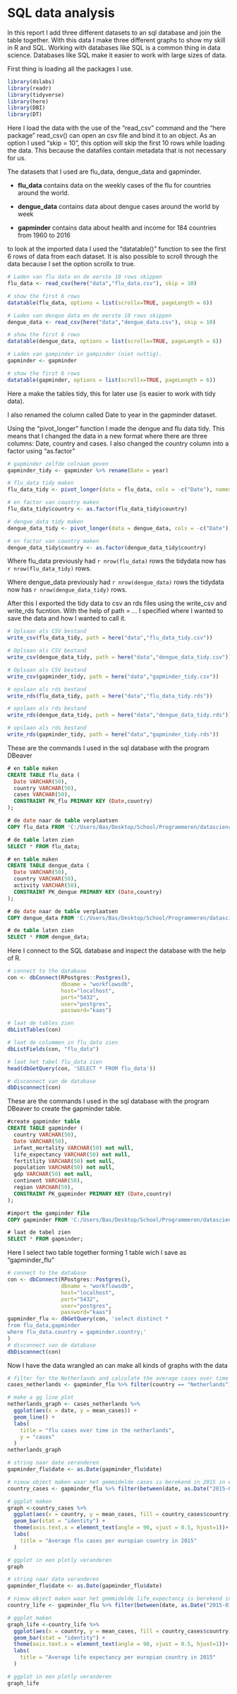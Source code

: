 # SQL data analysis

In this report I add three different datasets to an sql database and join the table together.
With this data I make three different graphs to show my skill in R and SQL.
Working with databases like SQL is a common thing in data science. Databases like SQL make it easier to work with large sizes of data.

First thing is loading all the packages I use.

```r
library(dslabs)
library(readr)
library(tidyverse)
library(here)
library(DBI)
library(DT)
```

Here I load the data with the use of the "read_csv" command and the "here package"
read_csv() can open an csv file and bind it to an object. As an option I used "skip = 10", this option will skip the first 10 rows while loading the data. This because the datafiles contain metadata that is not necessary for us. 

The datasets that I used are flu_data, dengue_data and gapminder.

* **flu_data** contains data on the weekly cases of the flu for countries around the world.

* **dengue_data** contains data about dengue cases around the world by week

* **gapminder** contains data about health and income for 184 countries from 1960 to 2016

to look at the imported data I used the "datatable()" function to see the first 6 rows of data from each dataset. It is also possible to scroll through the data because I set the option scrollx to true.


```r
# Laden van flu data en de eerste 10 rows skippen
flu_data <- read_csv(here("data","flu_data.csv"), skip = 10)

# show the first 6 rows
datatable(flu_data, options = list(scrollx=TRUE, pageLength = 6))

# Laden van denque data en de eerste 10 rows skippen
dengue_data <- read_csv(here("data","dengue_data.csv"), skip = 10)

# show the first 6 rows
datatable(dengue_data, options = list(scrollx=TRUE, pageLength = 6))

# Laden van gampinder in gampinder (niet nuttig).
gapminder <- gapminder

# show the first 6 rows
datatable(gapminder, options = list(scrollx=TRUE, pageLength = 6))
```


Here a make the tables tidy, this for later use (is easier to work with tidy data).

I also renamed the column called Date to year in the gapminder dataset.

Using the "pivot_longer" function I made the dengue and flu data tidy. This means that I changed the data in a new format where there are three columns: Date, country and cases.
I also changed the country column into a factor using "as.factor"

```r
# gapminder zelfde colnaam geven
gapminder_tidy <- gapminder %>% rename(Date = year)

# flu_data tidy maken
flu_data_tidy <- pivot_longer(data = flu_data, cols = -c("Date"), names_to = "country", values_to = "cases")

# en factor van country maken
flu_data_tidy$country <- as.factor(flu_data_tidy$country)

# dengue_data tidy maken
dengue_data_tidy <- pivot_longer(data = dengue_data, cols = -c("Date"), names_to = "country", values_to = "activity")

# en factor van country maken
dengue_data_tidy$country <- as.factor(dengue_data_tidy$country)
```

Where flu_data previously had `r nrow(flu_data)` rows the tidydata now has `r nrow(flu_data_tidy)` rows.

Where dengue_data previously had `r nrow(dengue_data)` rows the tidydata now has `r nrow(dengue_data_tidy)` rows.


After this I exported the tidy data to csv an rds files using the write_csv and write_rds fucntion. With the help of path = ... I specified where I wanted to save the data and how I wanted to call it.

```r
# Oplsaan als CSV bestand
write_csv(flu_data_tidy, path = here("data","flu_data_tidy.csv"))

# Oplsaan als CSV bestand
write_csv(dengue_data_tidy, path = here("data","dengue_data_tidy.csv"))

# Oplsaan als CSV bestand
write_csv(gapminder_tidy, path = here("data","gapminder_tidy.csv"))

# opslaan als rds bestand
write_rds(flu_data_tidy, path = here("data","flu_data_tidy.rds"))

# opslaan als rds bestand
write_rds(dengue_data_tidy, path = here("data","dengue_data_tidy.rds"))

# opslaan als rds bestand
write_rds(gapminder_tidy, path = here("data","gapminder_tidy.rds"))

```

These are the commands I used in the sql database with the program DBeaver
```sql
# en table maken
CREATE TABLE flu_data (
  Date VARCHAR(50),
  country VARCHAR(50),
  cases VARCHAR(50),
  CONSTRAINT PK_flu PRIMARY KEY (Date,country)
);

# de date naar de table verplaatsen
COPY flu_data FROM 'C:/Users/Bas/Desktop/School/Programmeren/datascience/portfolio/data/flu_data_tidy.csv' WITH (FORMAT csv);

# de table laten zien
SELECT * FROM flu_data; 

# en table maken
CREATE TABLE dengue_data (
  Date VARCHAR(50),
  country VARCHAR(50),
  activity VARCHAR(50),
  CONSTRAINT PK_dengue PRIMARY KEY (Date,country)
);

# de date naar de table verplaatsen
COPY dengue_data FROM 'C:/Users/Bas/Desktop/School/Programmeren/datascience/portfolio/data/dengue_data_tidy.csv' WITH (FORMAT csv);

# de table laten zien
SELECT * FROM dengue_data; 
```

Here I connect to the SQL database and inspect the database with the help of R.
```r
# connect to the database
con <- dbConnect(RPostgres::Postgres(), 
                 dbname = "workflowsdb", 
                 host="localhost", 
                 port="5432", 
                 user="postgres", 
                 password="kaas") 

# laat de tables zien
dbListTables(con)

# laat de colummen in flu_data zien
dbListFields(con, "flu_data")

# laat het tabel flu_data zien
head(dbGetQuery(con, 'SELECT * FROM flu_data'))

# disconnect van de database
dbDisconnect(con) 
```

These are the commands I used in the sql database with the program DBeaver to create the gapminder table.
```sql
#create gapminder table
CREATE TABLE gapminder (
  country VARCHAR(50),
  Date VARCHAR(50),
  infant_mortality VARCHAR(50) not null,
  life_expectancy VARCHAR(50) not null,
  fertitlity VARCHAR(50) not null,
  population VARCHAR(50) not null,
  gdp VARCHAR(50) not null,
  continent VARCHAR(50),
  region VARCHAR(50),
  CONSTRAINT PK_gapminder PRIMARY KEY (Date,country)
);

#import the gampinder file
COPY gapminder FROM 'C:/Users/Bas/Desktop/School/Programmeren/datascience/portfolio/data/gapminder_tidy.csv' WITH (FORMAT csv);

# laat de tabel zien
SELECT * FROM gapminder; 
```

Here I select two table together forming 1 table wich I save as "gapminder_flu"
```r
# connect to the database
con <- dbConnect(RPostgres::Postgres(), 
                 dbname = "workflowsdb", 
                 host="localhost", 
                 port="5432", 
                 user="postgres", 
                 password="kaas") 
gapminder_flu <- dbGetQuery(con, 'select distinct *
from flu_data,gapminder
where flu_data.country = gapminder.country;'
)
# disconnect van de database
dbDisconnect(con) 
```

Now I have the data wrangled an can make all kinds of graphs with the data
```r
# filter for the Netherlands and calculate the average cases over time
cases_netherlands <- gapminder_flu %>% filter(country == "Netherlands") %>% group_by(date=as.Date(date)) %>% summarise(mean_cases=mean(as.numeric(cases)))

# make a gg line plot
netherlands_graph <- cases_netherlands %>%
  ggplot(aes(x = date, y = mean_cases)) +
  geom_line() +
  labs(
    title = "flu cases over time in the netherlands",
    y = "cases"
  )
netherlands_graph


```

```r
# string naar date veranderen
gapminder_flu$date <- as.Date(gapminder_flu$date)

# nieuw object maken waar het gemmidelde cases is berekend in 2015 in europa
country_cases <- gapminder_flu %>% filter(between(date, as.Date("2015-01-01"), as.Date("2015-12-30"))) %>% filter(continent == "Europe") %>% group_by(country) %>% summarise(mean_cases=mean(as.numeric(cases)))

# ggplot maken
graph <-country_cases %>%
  ggplot(aes(x = country, y = mean_cases, fill = country_cases$country)) +
  geom_bar(stat = "identity") +
  theme(axis.text.x = element_text(angle = 90, vjust = 0.5, hjust=1))+
  labs(
    title = "Average flu cases per europian country in 2015"
  )

# ggplot in een plotly veranderen
graph
```

```r
# string naar date veranderen
gapminder_flu$date <- as.Date(gapminder_flu$date)

# nieuw object maken waar het gemmidelde life_expectancy is berekend in 2015 in europa
country_life <- gapminder_flu %>% filter(between(date, as.Date("2015-01-01"), as.Date("2015-12-30"))) %>% filter(continent == "Europe") %>% group_by(country) %>% summarise(mean_cases=mean(as.numeric(life_expectancy)))

# ggplot maken
graph_life <-country_life %>%
  ggplot(aes(x = country, y = mean_cases, fill = country_cases$country)) +
  geom_bar(stat = "identity") +
  theme(axis.text.x = element_text(angle = 90, vjust = 0.5, hjust=1))+
  labs(
    title = "Average life expectancy per europian country in 2015"
  )

# ggplot in een plotly veranderen
graph_life
```

